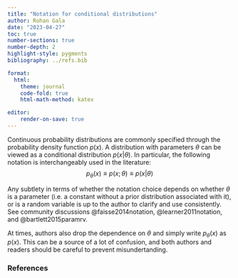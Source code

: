 ```yaml
---
title: "Notation for conditional distributions"
author: Rohan Gala
date: "2023-04-27"
toc: true
number-sections: true
number-depth: 2
highlight-style: pygments
bibliography: ../refs.bib

format:
  html:
    theme: journal
    code-fold: true
    html-math-method: katex

editor:
    render-on-save: true
---
```


Continuous probability distributions are commonly specified through the probability density function $p(x)$. A distribution with parameters $\theta$ can be viewed as a conditional distribution $p(x|\theta)$. In particular, the following notation is interchangeably used in the literature:
$$p_\theta(x) \equiv p(x;\theta) \equiv p(x|\theta)$$

Any subtlety in terms of whether the notation choice depends on whether $\theta$ is a parameter (i.e. a constant without a prior distribution associated with it), or is a random variable is up to the author to clarify and use consistently. See community discussions @faisse2014notation, @learner2011notation, and @bartlett2015paramrv.

At times, authors also drop the dependence on $\theta$ and simply write $p_{\theta}(x)$ as $p(x)$. This can be a source of a lot of confusion, and both authors and readers should be careful to prevent misundertanding.

### References

::: {#refs}
:::